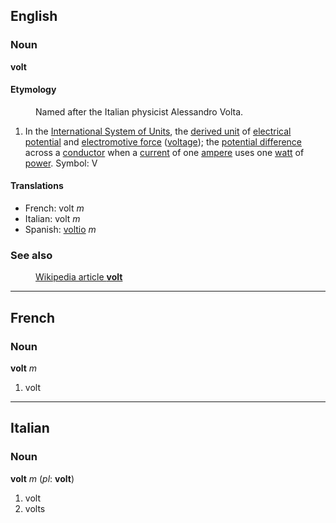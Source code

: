 ==English==
===Noun===
'''volt'''

====Etymology====
:Named after the Italian physicist Alessandro Volta.

#In the [[International System of Units]], the [[derived unit]] of [[electrical potential]] and [[electromotive force]] ([[voltage]]); the [[potential difference]] across a [[conductor]] when a [[current]] of one [[ampere]] uses one [[watt]] of [[power]].  Symbol: V

====Translations====
*French: volt ''m'' 
*Italian: volt ''m''
*Spanish: [[voltio]] ''m''

===See also===
:[[en:volt|Wikipedia article '''volt''']]

----
==French==
===Noun===
'''volt''' ''m''

#volt

----
==Italian==
===Noun===
'''volt''' ''m'' (''pl'': '''volt''')

#volt
#volts